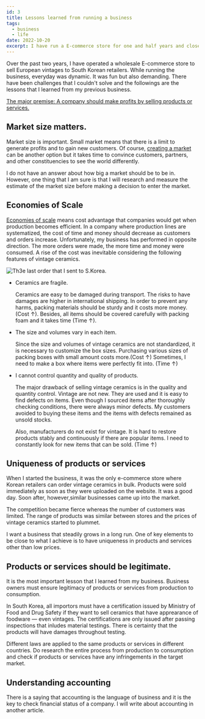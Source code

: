 ```yaml
---
id: 3
title: Lessons learned from running a business
tags:
  - business
  - life
date: 2022-10-20
excerpt: I have run a E-commerce store for one and half years and closed the business this summer. In this article, I share lessons that I learned from the business.
---
```


Over the past two years, I have operated a wholesale E-commerce store to sell
European vintages to South Korean retailers. While running the business,
everyday was dynamic. It was fun but also demanding. There have been
challenges that I couldn't solve and the followings are the lessons that I
learned from my previous business.

<ins>
  The major premise: A company should make profits by selling products or
  services.
</ins>

## Market size matters.

Market size is important. Small market means that there is a limit to generate
profits and to gain new customers. Of course, [creating a market]("https://insights.som.yale.edu/insights/what-does-it-take-to-create-market") can be another option but it takes time to convince customers, partners, and
other constituencies to see the world differently.

I do not have an answer about how big a market should be to be in. However,
one thing that I am sure is that I will research and measure the estimate of
the market size before making a decision to enter the market.

## Economies of Scale

[Economies of scale]("https://www.investopedia.com/terms/e/economiesofscale.asp") means cost advantage that companies would get when production becomes efficient.
In a company where production lines are systematized, the cost of time and money
should decrease as customers and orders increase. Unfortunately, my business has
performed in opposite direction. The more orders were made, the more time and money
were consumed. A rise of the cost was inevitable considering the following features
of vintage ceramics.

![Th3e last order that I sent to S.Korea.](https://i.postimg.cc/0NNNVHwb/IMG-20220613-131057.jpg)

- Ceramics are fragile.

  Ceramics are easy to be damaged during transport. The risks to have damages
  are higher in international shipping. In order to prevent any harms, packing
  materials should be sturdy and it costs more money. (Cost &#8593;). Besides,
  all items should be covered carefully with packing foam and it takes time
  (Time &#8593;).

- The size and volumes vary in each item.

  Since the size and volumes of vintage ceramics are not standardized, it is
  necessary to customize the box sizes. Purchasing various sizes of packing
  boxes with small amount costs more.(Cost &#8593;) Sometimes, I need to make
  a box where items were perfectly fit into. (Time &#8593;)

- I cannot control quantity and quality of products.

  The major drawback of selling vintage ceramics is in the quality and
  quantity control. Vintage are not new. They are used and it is easy to find
  defects on items. Even though I sourced items after thoroughly checking
  conditions, there were always minor defects. My customers avoided to buying
  these items and the items with defects remained as unsold stocks.

  Also, manufacturers do not exist for vintage. It is hard to restore products
  stably and continuously if there are popular items. I need to constantly
  look for new items that can be sold. (Time &#8593;)

## Uniqueness of products or services

When I started the business, it was the only e-commerce store where Korean
retailers can order vintage ceramics in bulk. Products were sold immediately
as soon as they were uploaded on the website. It was a good day. Soon after,
however,similar businesses came up into the market.

The competition became fierce whereas the number of customers was limited. The
range of products was similar between stores and the prices of vintage
ceramics started to plummet.

I want a business that steadily grows in a long run. One of key elements to be
close to what I achieve is to have uniqueness in products and services other
than low prices.

## Products or services should be legitimate.

It is the most important lesson that I learned from my business. Business
owners must ensure legitimacy of products or services from production to
consumption.

In South Korea, all importors must have a certification issued by Ministry of
Food and Drug Safety if they want to sell ceramics that have apprearance of
foodware — even vintages. The certifications are only issued after passing
inspections that inludes material testings. There is certainty that the
products will have damages throughout testing.

Different laws are applied to the same products or services in different
countries. Do research the entire process from production to consumption and
check if products or services have any infringements in the target market.

## Understanding accounting

There is a saying that accounting is the language of business and it is the
key to check financial status of a company. I will write about accounting in
another article.
